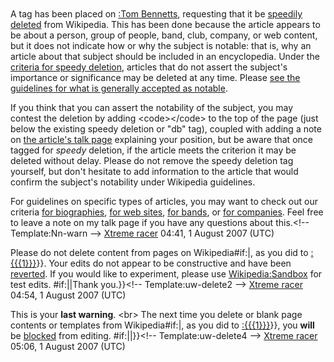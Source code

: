 <article id="12558926" title=User talk:Tombf2g>
	<talkpage id="12558926" title="User talk:Tombf2g">
A tag has been placed on [[:Tom Bennetts]], requesting that it be [[Wikipedia:Criteria for speedy deletion|speedily deleted]] from Wikipedia. This has been done because the article appears to be about a person, group of people, band, club, company, or web content, but it does not indicate how or why the subject is notable: that is, why an article about that subject should be included in an encyclopedia. Under the [[WP:CSD#Articles|criteria for speedy deletion]], articles that do not assert the subject's importance or significance may be deleted at any time. Please [[Wikipedia:Notability|see the guidelines for what is generally accepted as notable]]. 

If you think that you can assert the notability of the subject, you may contest the deletion by adding &lt;code&gt;{{tl|hangon}}&lt;/code&gt; to the top of the page (just below the existing speedy deletion or &quot;db&quot; tag), coupled with adding a note on [[Talk:Tom Bennetts|the article's talk page]] explaining your position, but be aware that once tagged for ''speedy'' deletion, if the article meets the criterion it may be deleted without delay. Please do not remove the speedy deletion tag yourself, but don't hesitate to add information to the article that would confirm the subject's notability under Wikipedia guidelines.

For guidelines on specific types of articles, you may want to check out our criteria [[Wikipedia:Notability (people)|for biographies]], [[WP:WEB|for web sites]], [[WP:BAND|for bands]], or [[WP:CORP|for companies]]. Feel free to leave a note on my talk page if you have any questions about this.&lt;!-- Template:Nn-warn --&gt;  [[User:Xtreme racer|Xtreme racer]] 04:41, 1 August 2007 (UTC)

{{{icon|[[Image:Information.svg|25px]] }}}Please do not delete content from pages on Wikipedia{{{{{subst|}}}#if:{{{1|}}}|, as you did to [[:{{{1}}}]]}}.  Your edits do not appear to be constructive and have been [[Help:Reverting|reverted]]. If you would like to experiment, please use [[Wikipedia:Sandbox]] for test edits. {{{{{subst|}}}#if:{{{2|}}}|{{{2}}}|Thank you.}}&lt;!-- Template:uw-delete2 --&gt; [[User:Xtreme racer|Xtreme racer]] 04:54, 1 August 2007 (UTC)

{{{icon|[[Image:Stop hand nuvola.svg|left|30px]] }}}This is your '''last warning'''. &lt;br&gt; The next time you delete or blank page contents or templates from Wikipedia{{{{{subst|}}}#if:{{{1|}}}|, as you did to [[:{{{1}}}]]}}, you '''will''' be [[Wikipedia:Blocking policy|blocked]] from editing. {{{{{subst|}}}#if:{{{2|}}}|{{{2}}}|}}&lt;!-- Template:uw-delete4 --&gt; [[User:Xtreme racer|Xtreme racer]] 05:06, 1 August 2007 (UTC)
	</talkpage>
</article>